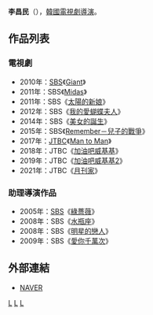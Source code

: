 {{藝人
| 姓名     = 李昌民
| 類型     = 導演
| 圖片     = 
| 圖片尺寸 = 
| 圖片簡介 = 
| 原名     =  
| 外文名   = 이창민
| 外文     = ko
| 羅馬拼音 = Lee Chang Min
| 英文名   = 
| 綽號     = 
| 其他藝名 = 
| 國籍     = 
| 民族     = 
| 籍貫     = 
| 出生日期 = 
| 出生地點 = 
| 職業     = [[導演|導演]]
| 語言     = [[韓語|韓語]]
| 教育程度 = 
| 配偶     = 
| 出身地   = 
| 出道作   = 
| 出道日期 = 2005年
| 代表作   = 
| 活躍年代 = 
| 經紀公司 = [[SBS_(韓國)|SBS]]
}}

'''李昌民'''（{{lang-ko|'''이창민'''}}），[[韓國|韓國]][[電視劇|電視劇]][[導演|導演]]。

== 作品列表 ==
=== 電視劇 ===
*2010年：[[SBS_(韓國)|SBS]]《[[巨人_(韓國電視劇)|Giant]]》
*2011年：SBS《[[Midas_(電視劇)|Midas]]》
*2011年：SBS《[[太陽的新娘|太陽的新娘]]》
*2012年：SBS《[[我的愛蝴蝶夫人|我的愛蝴蝶夫人]]》
*2014年：SBS《[[美女的誕生|美女的誕生]]》
*2015年：SBS《[[Remember－兒子的戰爭|Remember－兒子的戰爭]]》
*2017年：[[JTBC|JTBC]]《[[Man_to_Man|Man to Man]]》
*2018年：JTBC《[[加油吧威基基|加油吧威基基]]》
*2019年：JTBC《[[加油吧威基基2|加油吧威基基2]]》
*2021年：JTBC《[[月刊家|月刊家]]》

=== 助理導演作品 ===
*2005年：[[SBS_(韓國)|SBS]]《[[綠薔薇|綠薔薇]]》
*2008年：SBS《[[水瓶座_(電視劇)|水瓶座]]》
*2008年：SBS《[[明星的戀人|明星的戀人]]》
*2009年：SBS《[[愛你千萬次|愛你千萬次]]》

== 外部連結 ==
*[http://people.search.naver.com/search.naver?where=nexearch&sm=tab_ppn&query=%EC%9D%B4%EC%B0%BD%EB%AF%BC&os=187685&ie=utf8&key=PeopleService NAVER] {{Wayback|url=http://people.search.naver.com/search.naver?where=nexearch&sm=tab_ppn&query=%EC%9D%B4%EC%B0%BD%EB%AF%BC&os=187685&ie=utf8&key=PeopleService |date=20200422180505 }}{{ko}}

[[Category:韓國導演|L]]
[[Category:韓國電視劇導演|L]]
[[Category:李姓|L]]